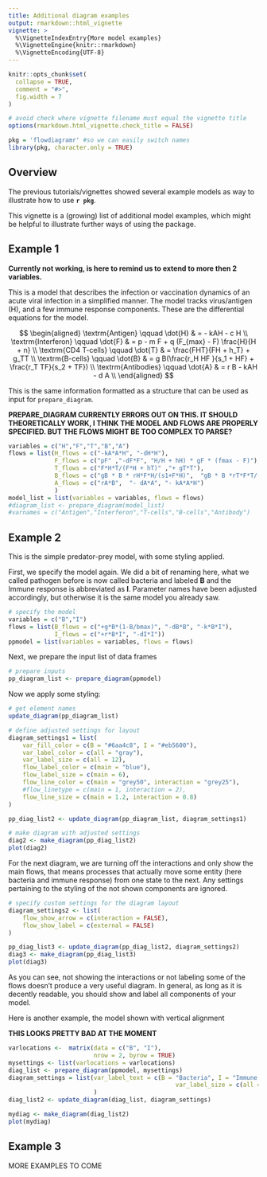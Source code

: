 ```yaml
---
title: Additional diagram examples
output: rmarkdown::html_vignette
vignette: >
  %\VignetteIndexEntry{More model examples}
  %\VignetteEngine{knitr::rmarkdown}
  %\VignetteEncoding{UTF-8}
---
```


```r
knitr::opts_chunk$set(
  collapse = TRUE,
  comment = "#>",
  fig.width = 7
)

# avoid check where vignette filename must equal the vignette title
options(rmarkdown.html_vignette.check_title = FALSE)
```

```r
pkg = 'flowdiagramr' #so we can easily switch names
library(pkg, character.only = TRUE)
```

## Overview

The previous tutorials/vignettes showed several example models as way to illustrate how to use **`r pkg`**.

This vignette is a (growing) list of additional model examples, which might be helpful to illustrate further ways of using the package.


## Example 1

**Currently not working, is here to remind us to extend to more then 2 variables.**

This is a model that describes the infection or vaccination dynamics of an acute viral infection in a simplified manner.
The model tracks virus/antigen (H), and a few immune response components. These are the differential equations for the model.

$$
\begin{aligned}
\textrm{Antigen} \qquad  \dot{H} & =   - kAH - c H \\ 
\textrm{Interferon} \qquad \dot{F} & = p - m F +  q (F_{max} - F) \frac{H}{H + n}   \\
\textrm{CD4 T-cells} \qquad \dot{T} & =  \frac{FHT}{FH + h_T} + g_TT   \\
\textrm{B-cells} \qquad \dot{B} & =  g B(\frac{r_H HF }{s_1 + HF} + \frac{r_T TF}{s_2 + TF})    \\
\textrm{Antibodies} \qquad \dot{A} & =   r B  - kAH - d A   \\
\end{aligned}
$$

This is the same information formatted as a structure that can be used as input for `prepare_diagram`.

**PREPARE_DIAGRAM CURRENTLY ERRORS OUT ON THIS. IT SHOULD THEORETICALLY WORK, I THINK THE MODEL AND FLOWS ARE PROPERLY SPECIFIED. BUT THE FLOWS MIGHT BE TOO COMPLEX TO PARSE?**

```r
variables = c("H","F","T","B","A")
flows = list(H_flows = c("-kA*A*H", "-dH*H"),
             F_flows = c("pF" ,"-dF*F", "H/H + hH) * gF * (fmax - F)"),
             T_flows = c("F*H*T/(F*H + hT)" ,"+ gT*T"),
             B_flows = c("gB * B * rH*F*H/(s1+F*H)",  "gB * B *rT*F*T/(s2+F*T)" ),
             A_flows = c("rA*B",  "- dA*A", "- kA*A*H") 
             )
model_list = list(variables = variables, flows = flows)
#diagram_list <- prepare_diagram(model_list)
#varnames = c("Antigen","Interferon","T-cells","B-cells","Antibody")

```


## Example 2

This is the simple predator-prey model, with some styling applied.


First, we specify the model again. We did a bit of renaming here, what we called pathogen before is now called bacteria and labeled **B** and the Immune response is abbreviated as **I**. Parameter names have been adjusted accordingly, but otherwise it is the same model you already saw.

```r
# specify the model
variables = c("B","I")
flows = list(B_flows = c("+g*B*(1-B/bmax)", "-dB*B", "-k*B*I"),
             I_flows = c("+r*B*I", "-dI*I"))
ppmodel = list(variables = variables, flows = flows)
```

Next, we prepare the input list of data frames

```r
# prepare inputs 
pp_diagram_list <- prepare_diagram(ppmodel)
```

Now we apply some styling:

```r
# get element names
update_diagram(pp_diagram_list)

# define adjusted settings for layout
diagram_settings1 = list(
    var_fill_color = c(B = "#6aa4c8", I = "#eb5600"),
    var_label_color = c(all = "gray"),
    var_label_size = c(all = 12),
    flow_label_color = c(main = "blue"),
    flow_label_size = c(main = 6),
    flow_line_color = c(main = "grey50", interaction = "grey25"),
    #flow_linetype = c(main = 1, interaction = 2),
    flow_line_size = c(main = 1.2, interaction = 0.8)
)

pp_diag_list2 <- update_diagram(pp_diagram_list, diagram_settings1)

# make diagram with adjusted settings
diag2 <- make_diagram(pp_diag_list2)
plot(diag2)
```


For the next diagram, we are turning off the interactions and only show the main flows, that means processes that actually move some entity (here bacteria and immune response) from one state to the next. Any settings pertaining to the styling of the not shown components are ignored.

```r
# specify custom settings for the diagram layout
diagram_settings2 <- list(
    flow_show_arrow = c(interaction = FALSE),  
    flow_show_label = c(external = FALSE)
)

pp_diag_list3 <- update_diagram(pp_diag_list2, diagram_settings2)
diag3 <- make_diagram(pp_diag_list3)
plot(diag3)
```


As you can see, not showing the interactions or not labeling some of the flows doesn't produce a very useful diagram. In general, as long as it is decently readable, you should show and label all components of your model.

Here is another example, the model shown with vertical alignment

**THIS LOOKS PRETTY BAD AT THE MOMENT**

```r
varlocations <-  matrix(data = c("B", "I"),
                        nrow = 2, byrow = TRUE)
mysettings <- list(varlocations = varlocations)
diag_list <- prepare_diagram(ppmodel, mysettings)
diagram_settings = list(var_label_text = c(B = "Bacteria", I = "Immune Response"),
                                               var_label_size = c(all = 4)
                        )
diag_list2 <- update_diagram(diag_list, diagram_settings)

mydiag <- make_diagram(diag_list2)
plot(mydiag)
```


            
## Example 3

MORE EXAMPLES TO COME

